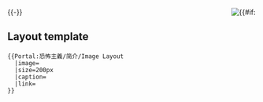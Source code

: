<div style="float:right;margin-left:1em"><center>{{{link}}}</center>
[[File:{{{image}}}|{{#if:{{{size}}}]]<br />
</div>

<noinclude>
{{-}}
== Layout template ==
<pre>
{{Portal:恐怖主義/简介/Image Layout
  |image=
  |size=200px
  |caption=
  |link=
}}
</pre>
</noinclude>